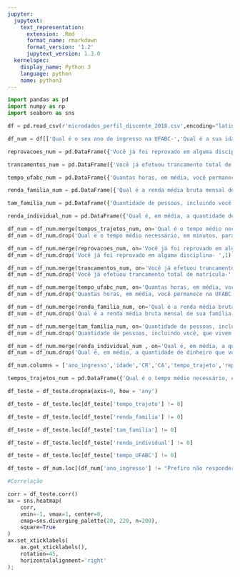 ```yaml
---
jupyter:
  jupytext:
    text_representation:
      extension: .Rmd
      format_name: rmarkdown
      format_version: '1.2'
      jupytext_version: 1.3.0
  kernelspec:
    display_name: Python 3
    language: python
    name: python3
---
```


```python
import pandas as pd
import numpy as np
import seaborn as sns
```

```python
df = pd.read_csv(r'microdados_perfil_discente_2018.csv',encoding="latin1", sep = ';')
```

```python
df_num = df[['Qual é o seu ano de ingresso na UFABC-','Qual é a sua idade-','Qual é o tempo médio necessário, em minutos, para você comparecer à UFABC-','Você já foi reprovado em alguma disciplina- ','Você já efetuou trancamento total de matrícula-','Qual é o seu CR-','Qual é o seu CA-','Quantas horas, em média, você permanece na UFABC por semana-','Qual é a renda média bruta mensal de sua família-','Quantidade de pessoas, incluindo você, que vivem da renda média bruta mensal familiar- ','Qual é, em média, a quantidade de dinheiro que você recebe mensalmente-']]
```

```python
reprovacoes_num = pd.DataFrame({'Você já foi reprovado em alguma disciplina- ': df_num['Você já foi reprovado em alguma disciplina- '].unique(), 'reprovacoes': [4,5,0,7,1,6,2,3,0,0]})
```

```python
trancamentos_num = pd.DataFrame({'Você já efetuou trancamento total de matrícula-': df_num['Você já efetuou trancamento total de matrícula-'].unique(), 'trancamentos': [5,0,1,2,0,3,4,0]})
```

```python
tempo_ufabc_num = pd.DataFrame({'Quantas horas, em média, você permanece na UFABC por semana-': df_num['Quantas horas, em média, você permanece na UFABC por semana-'].unique(), 'tempo_UFABC': [2.5,23,31,8,18,13,28,0,0]})
```

```python
renda_familia_num = pd.DataFrame({'Qual é a renda média bruta mensal de sua família-': df_num['Qual é a renda média bruta mensal de sua família-'].unique(), 'renda_familia': [3500,2500,500,8000,0,6000,4500,14000,1500,25000,17500,10500,50000,40000]})
```

```python
tam_familia_num = pd.DataFrame({'Quantidade de pessoas, incluindo você, que vivem da renda média bruta mensal familiar- ': df_num['Quantidade de pessoas, incluindo você, que vivem da renda média bruta mensal familiar- '].unique(), 'tam_familia': [4,3,2,0,5,6,1,8,7,10,9]})
```

```python
renda_individual_num = pd.DataFrame({'Qual é, em média, a quantidade de dinheiro que você recebe mensalmente-': df_num['Qual é, em média, a quantidade de dinheiro que você recebe mensalmente-'].unique(), 'renda_individual': [250,750,0,2500,1500,0.1,3500,4500,6000]})
```

```python
df_num = df_num.merge(tempos_trajetos_num, on='Qual é o tempo médio necessário, em minutos, para você comparecer à UFABC-')
df_num = df_num.drop('Qual é o tempo médio necessário, em minutos, para você comparecer à UFABC-',1)
```

```python
df_num = df_num.merge(reprovacoes_num, on='Você já foi reprovado em alguma disciplina- ')
df_num = df_num.drop('Você já foi reprovado em alguma disciplina- ',1)
```

```python
df_num = df_num.merge(trancamentos_num, on='Você já efetuou trancamento total de matrícula-')
df_num = df_num.drop('Você já efetuou trancamento total de matrícula-',1)
```

```python
df_num = df_num.merge(tempo_ufabc_num, on='Quantas horas, em média, você permanece na UFABC por semana-')
df_num = df_num.drop('Quantas horas, em média, você permanece na UFABC por semana-',1)
```

```python
df_num = df_num.merge(renda_familia_num, on='Qual é a renda média bruta mensal de sua família-')
df_num = df_num.drop('Qual é a renda média bruta mensal de sua família-',1)
```

```python
df_num = df_num.merge(tam_familia_num, on='Quantidade de pessoas, incluindo você, que vivem da renda média bruta mensal familiar- ')
df_num = df_num.drop('Quantidade de pessoas, incluindo você, que vivem da renda média bruta mensal familiar- ',1)
```

```python
df_num = df_num.merge(renda_individual_num , on='Qual é, em média, a quantidade de dinheiro que você recebe mensalmente-')
df_num = df_num.drop('Qual é, em média, a quantidade de dinheiro que você recebe mensalmente-',1)
```

```python
df_num.columns = ['ano_ingresso','idade','CR','CA','tempo_trajeto','reprovacoes','trancamentos','tempo_UFABC','renda_familia','tam_familia','renda_individual']
```

```python
tempos_trajetos_num = pd.DataFrame({'Qual é o tempo médio necessário, em minutos, para você comparecer à UFABC-': df_num['Qual é o tempo médio necessário, em minutos, para você comparecer à UFABC-'].unique(), 'tempos_trajeto': [120,22.5,52.5,90,7.5,37.5,0]})
```

```python
df_teste = df_teste.dropna(axis=0, how = 'any') 
```

```python
df_teste = df_teste.loc[df_teste['tempo_trajeto'] != 0]
```

```python
df_teste = df_teste.loc[df_teste['renda_familia'] != 0]
```

```python
df_teste = df_teste.loc[df_teste['tam_familia'] != 0]
```

```python
df_teste = df_teste.loc[df_teste['renda_individual'] != 0]
```

```python
df_teste = df_teste.loc[df_teste['tempo_UFABC'] != 0]
```

```python
df_teste = df_num.loc[(df_num['ano_ingresso'] != "Prefiro não responder") & (df_num['idade'].empty == False)]
```

```python
#Correlação
```

```python
corr = df_teste.corr()
ax = sns.heatmap(
    corr, 
    vmin=-1, vmax=1, center=0,
    cmap=sns.diverging_palette(20, 220, n=200),
    square=True
)
ax.set_xticklabels(
    ax.get_xticklabels(),
    rotation=45,
    horizontalalignment='right'
);
```
